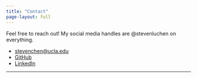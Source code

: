 ```yaml
---
title: "Contact"
page-layout: full
---
```


Feel free to reach out! My social media handles are @stevenluchen on everything. 

- [<i class="bi bi-envelope"></i>  stevenchen@ucla.edu](mailto:stevenchen@ucla.edu)
- [<i class="bi bi-github"></i> GitHub](https://github.com/stevenluchen)
- [<i class="bi bi-linkedin"></i> LinkedIn](https://www.linkedin.com/in/stevenluchen/)


---